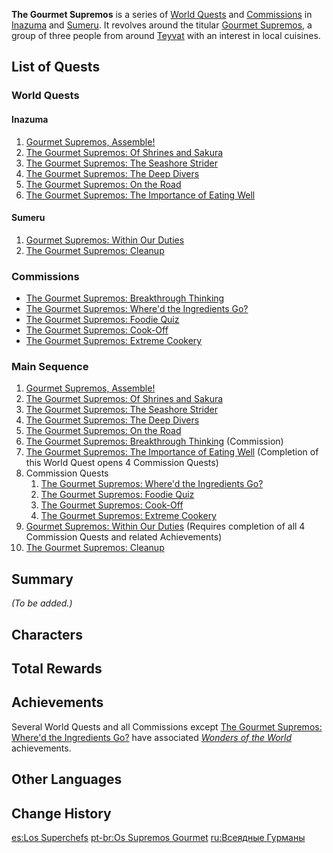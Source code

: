 {{Meta
|missing_summary = yes
}}
{{About|the World Quest series|the faction|Gourmet Supremos}}
{{Chapter Infobox
|image           = World Quest Gourmet Supremos, Assemble!.png
|type            = World
|region          = Inazuma
}}
'''The Gourmet Supremos''' is a series of [[World Quests]] and [[Commissions]] in [[Inazuma]] and [[Sumeru]]. It revolves around the titular [[Gourmet Supremos]], a group of three people from around [[Teyvat]] with an interest in local cuisines.

==List of Quests==
===World Quests===
====Inazuma====
# [[Gourmet Supremos, Assemble!]]
# [[The Gourmet Supremos: Of Shrines and Sakura]]
# [[The Gourmet Supremos: The Seashore Strider]]
# [[The Gourmet Supremos: The Deep Divers]]
# [[The Gourmet Supremos: On the Road]]
# [[The Gourmet Supremos: The Importance of Eating Well]]

====Sumeru====
# [[Gourmet Supremos: Within Our Duties]]
# [[The Gourmet Supremos: Cleanup]]

===Commissions===
* [[The Gourmet Supremos: Breakthrough Thinking]]
* [[The Gourmet Supremos: Where'd the Ingredients Go?]]
* [[The Gourmet Supremos: Foodie Quiz]]
* [[The Gourmet Supremos: Cook-Off]]
* [[The Gourmet Supremos: Extreme Cookery]]

=== Main Sequence ===
# [[Gourmet Supremos, Assemble!]]
# [[The Gourmet Supremos: Of Shrines and Sakura]]
# [[The Gourmet Supremos: The Seashore Strider]]
# [[The Gourmet Supremos: The Deep Divers]]
# [[The Gourmet Supremos: On the Road]]
# [[The Gourmet Supremos: Breakthrough Thinking]] (Commission)
# [[The Gourmet Supremos: The Importance of Eating Well]] (Completion of this World Quest opens 4 Commission Quests)
# Commission Quests
## [[The Gourmet Supremos: Where'd the Ingredients Go?]]
## [[The Gourmet Supremos: Foodie Quiz]]
## [[The Gourmet Supremos: Cook-Off]]
## [[The Gourmet Supremos: Extreme Cookery]]
# [[Gourmet Supremos: Within Our Duties]] (Requires completion of all 4 Commission Quests and related Achievements)
# [[The Gourmet Supremos: Cleanup]]

==Summary==
''(To be added.)''

==Characters==
{{Character Appearances|The Gourmet Supremos Chapter|type=Chapter}}

==Total Rewards==
{{Quest Rewards List|The Gourmet Supremos Chapter Quests}}

==Achievements==
Several World Quests and all Commissions except [[The Gourmet Supremos: Where'd the Ingredients Go?]] have associated ''[[Wonders of the World]]'' achievements.

{{Achievement Topic Table|quest=The Gourmet Supremos|requirements=1}}

==Other Languages==
{{Other Languages
|en      = The Gourmet Supremos
|zhs     = 全能美食队
|zhs_rm  = Quánnéng Měishí Duì
|zht     = 全能美食隊
|zht_rm  = Quánnéng Měishí Duì
|zh_tl   = Omnipotent Gourmet Team
|ja      = 全能グルメチーム
|ja_rm   = Zennou Gurume Chiimu
|ja_tl   = Almighty Gourmet Team
|ko      = 미식 어벤져스
|ko_tl   = The Gourmet Avengers
|es      = Los Superchefs
|es_tl   = The Superchefs
|fr      = Les Gourmets suprêmes
|fr_tl   = The Supreme Gourmets
|ru      = Всеядные гурманы
|ru_tl   = Omnivorous Gourmets
|th      = ทีมสุดยอดนักชิม
|th_rm   = 
|th_tl   = 
|vi      = Đội Ẩm Thực Toàn Năng
|vi_tl   = Almighty Culinary Team
|de      = Die vielseitigen Feinschmecker
|de_tl   = The Versatile Gourmets
|id      = Gourmet Supremos
|pt      = Os Supremos Gourmet
|pt_tl   = 
|tr      = Üstün Gurmeler
|tr_tl   = 
|it      = Chef supremi
|it_tl   = 
}}

==Change History==
{{Change History|2.0}}

[[es:Los Superchefs]]
[[pt-br:Os Supremos Gourmet]]
[[ru:Всеядные Гурманы]]